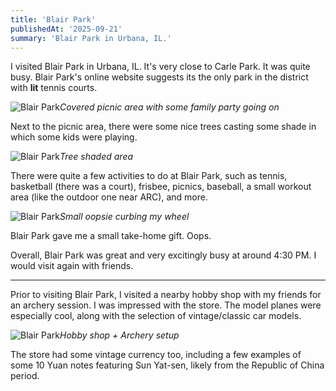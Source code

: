 ```yaml
---
title: 'Blair Park'
publishedAt: '2025-09-21'
summary: 'Blair Park in Urbana, IL.'
---
```


I visited Blair Park in Urbana, IL. It's very close to Carle Park. It was quite busy. Blair Park's online website suggests its the only park in the district with **lit** tennis courts.

![Blair Park](/blair_park/blair-park-2.jpeg)*Covered picnic area with some family party going on*

Next to the picnic area, there were some nice trees casting some shade in which some kids were playing.

![Blair Park](/blair_park/blair-park-3.jpeg)*Tree shaded area*

There were quite a few activities to do at Blair Park, such as tennis, basketball (there was a court), frisbee, picnics, baseball, a small workout area (like the outdoor one near ARC), and more.

![Blair Park](/blair_park/blair-park-5.jpeg)*Small oopsie curbing my wheel*

Blair Park gave me a small take-home gift. Oops.

Overall, Blair Park was great and very excitingly busy at around 4:30 PM. I would visit again with friends.


-------

Prior to visiting Blair Park, I visited a nearby hobby shop with my friends for an archery session. I was impressed with the store. The model planes were especially cool, along with the selection of vintage/classic car models.

![Blair Park](/blair_park/blair-park-1.jpeg)*Hobby shop + Archery setup*

The store had some vintage currency too, including a few examples of some 10 Yuan notes featuring Sun Yat-sen, likely from the Republic of China period.